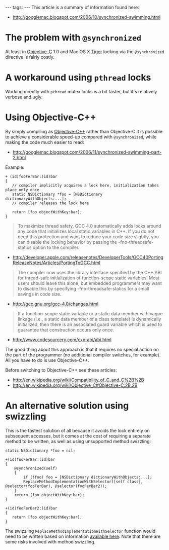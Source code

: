 ---
tags:
---
This article is a summary of information found here:

* http://googlemac.blogspot.com/2006/10/synchronized-swimming.html

= The problem with <tt>@synchronized</tt> =

At least in [[Objective-C]] 1.0 and Mac OS X [[Tiger]] locking via the <tt>@synchronized</tt> directive is fairly costly.

= A workaround using <tt>pthread</tt> locks =

Working directly with <tt>pthread</tt> mutex locks is a bit faster, but it's relatively verbose and ugly.

= Using Objective-C++ =

By simply compiling as [[Objective-C++]] rather than Objective-C it is possible to achieve a considerable speed-up compared with <tt>@synchronized</tt>, while making the code much easier to read:

* http://googlemac.blogspot.com/2006/11/synchronized-swimming-part-2.html

Example:

<pre>+ (id)fooFerBar:(id)bar
{
   // compiler implicitly acquires a lock here, initialization takes place only once
   static NSDictionary *foo = [NSDictionary dictionaryWithObjects:...];
   // compiler releases the lock here

   return [foo objectWithKey:bar];
}</pre>

<blockquote>To maximize thread safety, GCC 4.0 automatically adds locks around any code that initializes local static variables in C++. If you do not need this protection and want to reduce your code size slightly, you can disable the locking behavior by passing the -fno-threadsafe-statics option to the compiler.</blockquote>

* http://developer.apple.com/releasenotes/DeveloperTools/GCC40PortingReleaseNotes/Articles/PortingToGCC.html

<blockquote>The compiler now uses the library interface specified by the C++ ABI for thread-safe initialization of function-scope static variables. Most users should leave this alone, but embedded programmers may want to disable this by specifying -fno-threadsafe-statics for a small savings in code size.</blockquote>

* http://gcc.gnu.org/gcc-4.0/changes.html

<blockquote>If a function-scope static variable or a static data member with vague linkage (i.e., a static data member of a class template) is dynamically initialized, then there is an associated guard variable which is used to guarantee that construction occurs only once.</blockquote>

* http://www.codesourcery.com/cxx-abi/abi.html

The good thing about this approach is that it requires no special action on the part of the programmer (no additional compiler switches, for example). All you have to do is use Objective-C++.

Before switching to Objective-C++ see these articles:

* http://en.wikipedia.org/wiki/Compatibility_of_C_and_C%2B%2B
* http://en.wikipedia.org/wiki/Objective_C#Objective-C.2B.2B

= An alternative solution using swizzling =

This is the fastest solution of all because it avoids the lock entirely on subsequent accesses, but it comes at the cost of requiring a separate method to be written, as well as using unsupported method swizzling:

<pre>static NSDictionary *foo = nil;

+(id)fooFerBar:(id)bar
{
    @synchronized(self)
    {
        if (!foo) foo = [NSDictionary dictionaryWithObjects:...];
        ReplaceMethodImplementationWithSelector([self class], @selector(fooFerBar), @selector(fooFerBar2));
    }
    return [foo objectWithKey:bar];
}

+(id)fooFerBar2:(id)bar
{
   return [foo objectWithKey:bar];
}</pre>

The swizzling <tt>ReplaceMethodImplementationWithSelector</tt> function would need to be written based on information [http://www.cocoadev.com/index.pl?MethodSwizzling available here]. Note that there are some risks involved with method swizzling.
